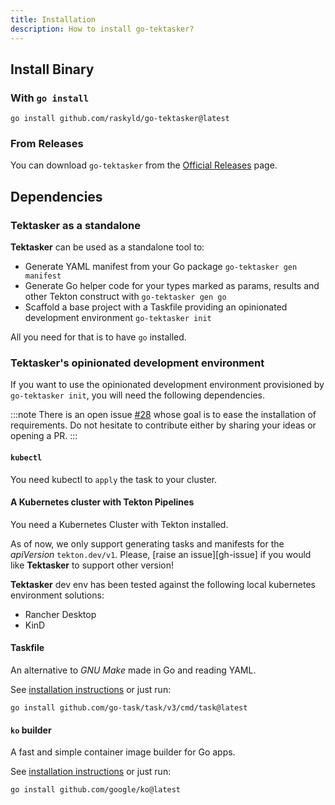 ```yaml
---
title: Installation
description: How to install go-tektasker?
---
```



## Install Binary

### With `go install`

```shell
go install github.com/raskyld/go-tektasker@latest
```

### From Releases

You can download `go-tektasker` from the [Official Releases][releases] page.

[releases]: https://github.com/raskyld/go-tektasker/releases

## Dependencies

### Tektasker as a standalone

**Tektasker** can be used as a standalone tool to:
- Generate YAML manifest from your Go package `go-tektasker gen manifest`
- Generate Go helper code for your types marked as params, results and other Tekton construct
  with `go-tektasker gen go`
- Scaffold a base project with a Taskfile providing an opinionated development environment `go-tektasker init`

All you need for that is to have `go` installed.

### Tektasker's opinionated development environment

If you want to use the opinionated development environment provisioned by `go-tektasker init`, you will need
the following dependencies.

:::note
There is an open issue [#28](https://github.com/raskyld/go-tektasker/issues/28) whose goal is
to ease the installation of requirements. Do not hesitate to contribute either by sharing
your ideas or opening a PR.
:::

#### `kubectl`

You need kubectl to `apply` the task to your cluster.

#### A Kubernetes cluster with Tekton Pipelines

You need a Kubernetes Cluster with Tekton installed.

As of now, we only support generating tasks and manifests for
the *apiVersion* `tekton.dev/v1`. Please, [raise an issue][gh-issue] if you
would like **Tektasker** to support other version!

**Tektasker** dev env has been tested against the following local kubernetes environment solutions:
- Rancher Desktop
- KinD

<LinkCard
    title="Configuration"
    href="/general/configuration/"
    description="See this page to learn more about the different possible setup"
/>

#### Taskfile

An alternative to *GNU Make* made in Go and reading YAML.

See [installation instructions][taskfile-install] or just run:

```shell
go install github.com/go-task/task/v3/cmd/task@latest
```

[taskfile-install]: https://taskfile.dev/installation/

#### `ko` builder

A fast and simple container image builder for Go apps.

See [installation instructions][ko-install] or just run:

```shell
go install github.com/google/ko@latest
```

[ko-install]: https://ko.build/install/
